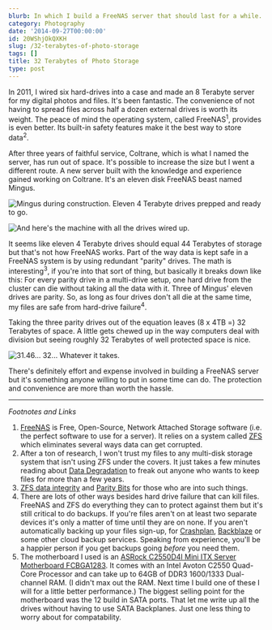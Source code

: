 ```yaml
---
blurb: In which I build a FreeNAS server that should last for a while.
category: Photography
date: '2014-09-27T00:00:00'
id: 20WShjOkQXKH
slug: /32-terabytes-of-photo-storage
tags: []
title: 32 Terabytes of Photo Storage
type: post
---
```


In 2011, I wired six hard-drives into a case and made an 8 Terabyte server for my digital photos and files. It's been fantastic. The convenience of not having to spread files across half a dozen external drives is worth its weight. The peace of mind the operating system, called FreeNAS<sup>1</sup>, provides is even better. Its built-in safety features make it the best way to store data<sup>2</sup>. 

After three years of faithful service, Coltrane, which is what I named the server, has run out of space. It's possible to increase the size but I went a different route. A new server built with the knowledge and experience gained working on Coltrane. It's an eleven disk FreeNAS beast named Mingus. 

![Mingus during construction. Eleven 4 Terabyte drives prepped and ready to go. ](/aws-20140925--1027-03b.jpg) 

![And here's the machine with all the drives wired up.](/aws-20140925--1137-04a.jpg) 

It seems like eleven 4 Terabyte drives should equal 44 Terabytes of storage but that's not how FreeNAS works. Part of the way data is kept safe in a FreeNAS system is by using redundant "parity" drives. The math is interesting<sup>3</sup>, if you're into that sort of thing, but basically it breaks down like this: For every parity drive in a multi-drive setup, one hard drive from the cluster can die without taking all the data with it. Three of Mingus' eleven drives are parity. So, as long as four drives don't all die at the same time, my files are safe from hard-drive failure<sup>4</sup>.

Taking the three parity drives out of the equation leaves (8 x 4TB =) 32 Terabytes of space. A little gets chewed up in the way computers deal with division but seeing roughly 32 Terabytes of well protected space is nice. 

![31.46... 32... Whatever it takes. ](/screengrab-20140927--1720-01a.png) 

There's definitely effort and expense involved in building a FreeNAS server but it's something anyone willing to put in some time can do. The protection and convenience are more than worth the hassle. 

---


_Footnotes and Links_

1. [FreeNAS](http://www.freenas.org) is Free, Open-Source, Network Attached Storage software (i.e. the perfect software to use for a server). It relies on a system called [ZFS](http://www.freenas.org) which eliminates several ways data can get corrupted. 
2. After a ton of research, I won't trust my files to any multi-disk storage system that isn't using ZFS under the covers. It just takes a few minutes reading about [Data Degradation](http://en.wikipedia.org/wiki/Data_degradation#Decay_of_storage_media) to freak out anyone who wants to keep files for more than a few years. 
3. [ZFS data integrity](http://en.wikipedia.org/wiki/ZFS#ZFS_data_integrity) and [Parity Bits](http://en.wikipedia.org/wiki/Parity_bit) for those who are into such things.
4. There are lots of other ways besides hard drive failure that can kill files. FreeNAS and ZFS do everything they can to protect against them but it's still critical to do backups. If you're files aren't on at least two separate devices it's only a matter of time until they are on none. If you aren't automatically backing up your files sign-up, for [Crashplan](http://www.code42.com/crashplan/), [Backblaze](https://www.backblaze.com) or some other cloud backup services. Speaking from experience, you'll be a happier person if you get backups going *before* you need them.
5. The motherboard I used is an [ASRock C2550D4I Mini ITX Server Motherboard FCBGA1283](http://www.newegg.com/Product/Product.aspx?Item=N82E16813157419). It comes with an Intel Avoton C2550 Quad-Core Processor and can take up to 64GB of DDR3 1600/1333 Dual-channel RAM. (I didn't max out the RAM. Next time I build one of these I will for a little better performance.) The biggest selling point for the motherboard was the 12 build in SATA ports. That let me write up all the drives without having to use SATA Backplanes. Just one less thing to worry about for compatability.